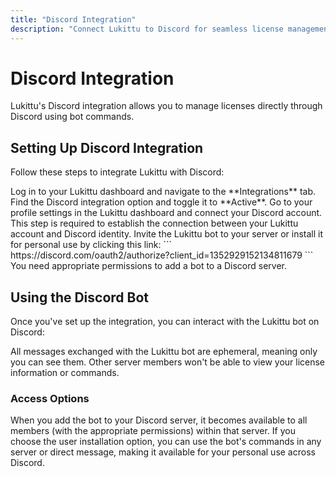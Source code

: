 ```yaml
---
title: "Discord Integration"
description: "Connect Lukittu to Discord for seamless license management through bot commands."
---
```


# Discord Integration

<Note>
    Lukittu's Discord integration allows you to manage licenses directly through
    Discord using bot commands.
</Note>

## Setting Up Discord Integration

Follow these steps to integrate Lukittu with Discord:

<Steps>
    <Step title="Enable Discord Integration">
        Log in to your Lukittu dashboard and navigate to the **Integrations**
        tab. Find the Discord integration option and toggle it to **Active**.
    </Step>
    <Step title="Link Your Discord Account">
        Go to your profile settings in the Lukittu dashboard and connect your
        Discord account.
        <Info>
            This step is required to establish the connection between your
            Lukittu account and Discord identity.
        </Info>
    </Step>
    <Step title="Add the Bot to Discord">
        Invite the Lukittu bot to your server or install it for personal use by
        clicking this link: ```
        https://discord.com/oauth2/authorize?client_id=1352929152134811679 ```
        <Info>
            You need appropriate permissions to add a bot to a Discord server.
        </Info>
    </Step>
</Steps>

## Using the Discord Bot

Once you've set up the integration, you can interact with the Lukittu bot on Discord:

<CardGroup cols={1}>
    <Card title="Bot Interaction Privacy" icon="shield-check">
        All messages exchanged with the Lukittu bot are ephemeral, meaning only
        you can see them. Other server members won't be able to view your
        license information or commands.
    </Card>
</CardGroup>

### Access Options

<AccordionGroup>
    <Accordion title="Server Installation">
        When you add the bot to your Discord server, it becomes available to all
        members (with the appropriate permissions) within that server.
    </Accordion>
    <Accordion title="User Installation">
        If you choose the user installation option, you can use the bot's
        commands in any server or direct message, making it available for your
        personal use across Discord.
    </Accordion>
</AccordionGroup>
